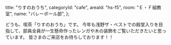 
  title: "りすのおうち",
  categoryId: "cafe",
  areaId: "hs-f5",
  room: "Ｅ・Ｆ組教室",
  name: "バレーボール部",
};

どうも、喫茶「りすのおうち」です。
今年も浅野ザ・ベストでの殿堂入りを目指して、部員全員が一生懸命作ったレンガや木の装飾をご覧いただきたいと思っています。
皆さまのご来店をお待ちしております！！
